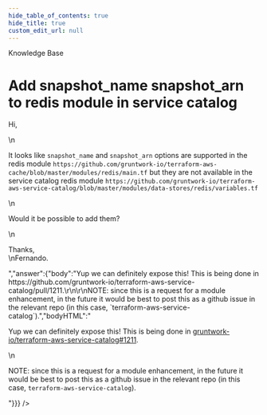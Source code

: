 ```yaml
---
hide_table_of_contents: true
hide_title: true
custom_edit_url: null
---
```



<head>
  <link rel="canonical" href="https://github.com/gruntwork-io/knowledge-base/discussions/185" />
</head>

<CenterLayout>
<span className="searchCategory">Knowledge Base</span>
<h1>Add snapshot_name snapshot_arn to redis module in service catalog</h1>
<GitHub discussion={{"id":"D_kwDOF8slf84AOweq","number":185,"author":{"login":"fsanzdev"},"title":"Add snapshot_name snapshot_arn to redis module in service catalog","body":"Hi, \r\n\r\nIt looks like `snapshot_name` and `snapshot_arn` options are supported in the redis module `https://github.com/gruntwork-io/terraform-aws-cache/blob/master/modules/redis/main.tf` but they are not available in the service catalog redis module `https://github.com/gruntwork-io/terraform-aws-service-catalog/blob/master/modules/data-stores/redis/variables.tf` \r\n\r\nWould it be possible to add them?\r\n\r\nThanks,\r\nFernando.","bodyHTML":"<p dir=\"auto\">Hi,</p>\n<p dir=\"auto\">It looks like <code class=\"notranslate\">snapshot_name</code> and <code class=\"notranslate\">snapshot_arn</code> options are supported in the redis module <code class=\"notranslate\">https://github.com/gruntwork-io/terraform-aws-cache/blob/master/modules/redis/main.tf</code> but they are not available in the service catalog redis module <code class=\"notranslate\">https://github.com/gruntwork-io/terraform-aws-service-catalog/blob/master/modules/data-stores/redis/variables.tf</code></p>\n<p dir=\"auto\">Would it be possible to add them?</p>\n<p dir=\"auto\">Thanks,<br>\nFernando.</p>","answer":{"body":"Yup we can definitely expose this! This is being done in https://github.com/gruntwork-io/terraform-aws-service-catalog/pull/1211.\r\n\r\nNOTE: since this is a request for a module enhancement, in the future it would be best to post this as a github issue in the relevant repo (in this case, `terraform-aws-service-catalog`).","bodyHTML":"<p dir=\"auto\">Yup we can definitely expose this! This is being done in <a class=\"issue-link js-issue-link\" data-error-text=\"Failed to load title\" data-id=\"1140495689\" data-permission-text=\"Title is private\" data-url=\"https://github.com/gruntwork-io/terraform-aws-service-catalog/issues/1211\" data-hovercard-type=\"pull_request\" data-hovercard-url=\"/gruntwork-io/terraform-aws-service-catalog/pull/1211/hovercard\" href=\"https://github.com/gruntwork-io/terraform-aws-service-catalog/pull/1211\">gruntwork-io/terraform-aws-service-catalog#1211</a>.</p>\n<p dir=\"auto\">NOTE: since this is a request for a module enhancement, in the future it would be best to post this as a github issue in the relevant repo (in this case, <code class=\"notranslate\">terraform-aws-service-catalog</code>).</p>"}}} />

</CenterLayout>
  

<!-- ##DOCS-SOURCER-START
{
  "sourcePlugin": "github-discussions",
  "hash": "840c3908ca8449cc8edf4504daa382d5"
}
##DOCS-SOURCER-END -->
